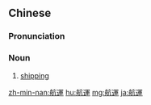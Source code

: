 {{also|航运}}
==Chinese==
{{zh-forms|s=航运}}

===Pronunciation===
{{zh-pron
|m=hángyùn
|c=hong4 wan6
|mn=hâng-ūn
|cat=n
}}

===Noun===
{{zh-noun}}

# [[shipping]]

{{zh-cat|Advanced}}

[[zh-min-nan:航運]]
[[hu:航運]]
[[mg:航運]]
[[ja:航運]]